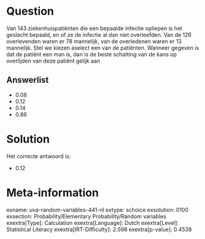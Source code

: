 Question
========

Van 143 ziekenhuispatiënten die een bepaalde infectie opliepen is het
geslacht bepaald, en of ze de infectie al dan niet overleefden. Van de
126 overlevenden waren er 78 mannelijk, van de overledenen waren er 13
mannelijk. Stel we kiezen aselect een van de patiënten. Wanneer gegeven
is dat de patiënt een man is, dan is de beste schatting van de kans op
overlijden van deze patiënt gelijk aan


Answerlist
----------

* 0.08
* 0.12
* 0.14
* 0.86

Solution
========

Het correcte antwoord is: 

* 0.12

Meta-information
================
exname: uva-random-variables-441-nl
extype: schoice
exsolution: 0100
exsection: Probability/Elementary Probability/Random variables
exextra[Type]: Calculation
exextra[Language]: Dutch
exextra[Level]: Statistical Literacy
exextra[IRT-Difficulty]: 2.598
exextra[p-value]: 0.4538
